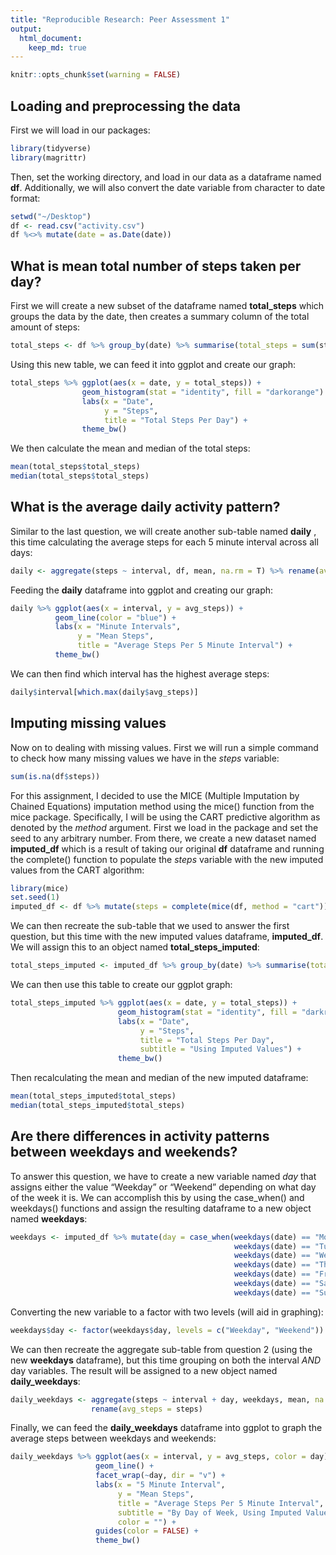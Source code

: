 ```yaml
---
title: "Reproducible Research: Peer Assessment 1"
output: 
  html_document:
    keep_md: true
---
```

```r
knitr::opts_chunk$set(warning = FALSE) 
```

## Loading and preprocessing the data
First we will load in our packages:
```r
library(tidyverse)
library(magrittr)
```
Then, set the working directory, and load in our data as a dataframe named **df**. 
Additionally, we will also convert the date variable from character to date format:
```r
setwd("~/Desktop")
df <- read.csv("activity.csv")
df %<>% mutate(date = as.Date(date))
```

## What is mean total number of steps taken per day?
First we will create a new subset of the dataframe named **total_steps** which groups the data by the date, then creates a summary column of the total amount of steps:
```r
total_steps <- df %>% group_by(date) %>% summarise(total_steps = sum(steps, na.rm = T))
```
Using this new table, we can feed it into ggplot and create our graph:
```r
total_steps %>% ggplot(aes(x = date, y = total_steps)) +
                geom_histogram(stat = "identity", fill = "darkorange") +
                labs(x = "Date",
                     y = "Steps",
                     title = "Total Steps Per Day") +
                theme_bw()
```

We then calculate the mean and median of the total steps:
```r
mean(total_steps$total_steps)
median(total_steps$total_steps)
```

## What is the average daily activity pattern?
Similar to the last question, we will create another sub-table named **daily** , this time calculating the average steps for each 5 minute interval across all days:
```r
daily <- aggregate(steps ~ interval, df, mean, na.rm = T) %>% rename(avg_steps = steps)
```

Feeding the **daily** dataframe into ggplot and creating our graph:
```r
daily %>% ggplot(aes(x = interval, y = avg_steps)) +
          geom_line(color = "blue") +
          labs(x = "Minute Intervals",
               y = "Mean Steps",
               title = "Average Steps Per 5 Minute Interval") +
          theme_bw()
```

We can then find which interval has the highest average steps:
```r
daily$interval[which.max(daily$avg_steps)]
```

## Imputing missing values
Now on to dealing with missing values. First we will run a simple command to check how many missing values we have in the *steps* variable:
```r
sum(is.na(df$steps))
```

For this assignment, I decided to use the MICE (Multiple Imputation by Chained Equations) imputation method using the mice() function from the mice package. Specifically, I will be using the CART predictive algorithm as denoted by the *method* argument. First we load in the package and set the seed to any arbitrary number. From there, we create a new dataset named **imputed_df** which is a result of taking our original **df** dataframe and running the complete() function to populate the *steps* variable with the new imputed values from the CART algorithm:
```r
library(mice)
set.seed(1)
imputed_df <- df %>% mutate(steps = complete(mice(df, method = "cart"))$steps)
```

We can then recreate the sub-table that we used to answer the first question, but this time with the new imputed values dataframe, **imputed_df**. We will assign this to an object named **total_steps_imputed**:
```r
total_steps_imputed <- imputed_df %>% group_by(date) %>% summarise(total_steps = sum(steps, na.rm = T))
```

We can then use this table to create our ggplot graph:
```r
total_steps_imputed %>% ggplot(aes(x = date, y = total_steps)) +
                        geom_histogram(stat = "identity", fill = "darkred") +
                        labs(x = "Date",
                             y = "Steps",
                             title = "Total Steps Per Day",
                             subtitle = "Using Imputed Values") +
                        theme_bw()
```

Then recalculating the mean and median of the new imputed dataframe:
```r
mean(total_steps_imputed$total_steps)
median(total_steps_imputed$total_steps)
```

## Are there differences in activity patterns between weekdays and weekends?
To answer this question, we have to create a new variable named *day* that assigns either the value "Weekday" or "Weekend" depending on what day of the week it is. We can accomplish this by using the case_when() and weekdays() functions and assign the resulting dataframe to a new object named **weekdays**:
```r
weekdays <- imputed_df %>% mutate(day = case_when(weekdays(date) == "Monday" ~ "Weekday",
                                                  weekdays(date) == "Tuesday" ~ "Weekday",
                                                  weekdays(date) == "Wednesday" ~ "Weekday",
                                                  weekdays(date) == "Thursday" ~ "Weekday",
                                                  weekdays(date) == "Friday" ~ "Weekday",
                                                  weekdays(date) == "Saturday" ~ "Weekend",
                                                  weekdays(date) == "Sunday" ~ "Weekend"))
```

Converting the new variable to a factor with two levels (will aid in graphing):
```r
weekdays$day <- factor(weekdays$day, levels = c("Weekday", "Weekend"))
```

We can then recreate the aggregate sub-table from question 2 (using the new **weekdays** dataframe), but this time grouping on both the interval *AND* day variables. The result will be assigned to a new object named **daily_weekdays**:
```r
daily_weekdays <- aggregate(steps ~ interval + day, weekdays, mean, na.rm = T) %>% 
                  rename(avg_steps = steps)
```

Finally, we can feed the **daily_weekdays** dataframe into ggplot to graph the average steps between weekdays and weekends:
```r
daily_weekdays %>% ggplot(aes(x = interval, y = avg_steps, color = day)) +
                   geom_line() +
                   facet_wrap(~day, dir = "v") +
                   labs(x = "5 Minute Interval",
                        y = "Mean Steps",
                        title = "Average Steps Per 5 Minute Interval",
                        subtitle = "By Day of Week, Using Imputed Values",
                        color = "") +
                   guides(color = FALSE) +
                   theme_bw()
```


